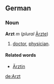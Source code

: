 ==German==
===Noun===
'''Arzt''' ''m'' (''plural'' [[Ärzte]])
# [[doctor]], [[physician]].

====Related words====
* [[Ärztin]]

[[de:Arzt]]